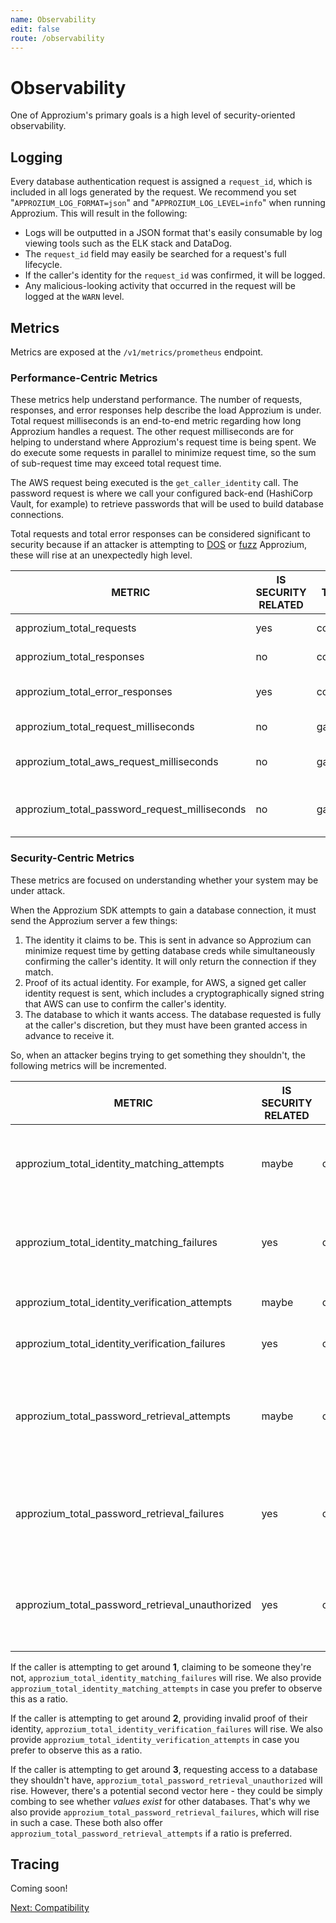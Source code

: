 ```yaml
---
name: Observability
edit: false
route: /observability
---
```


# Observability

One of Approzium's primary goals is a high level of security-oriented observability.

## Logging

Every database authentication request is assigned a `request_id`, which is included in all logs generated by the request.
We recommend you set "`APPROZIUM_LOG_FORMAT=json`" and "`APPROZIUM_LOG_LEVEL=info`" when running Approzium. This will result
in the following:

- Logs will be outputted in a JSON format that's easily consumable by log viewing tools such as the ELK stack and DataDog.
- The `request_id` field may easily be searched for a request's full lifecycle.
- If the caller's identity for the `request_id` was confirmed, it will be logged.
- Any malicious-looking activity that occurred in the request will be logged at the `WARN` level.

## Metrics

Metrics are exposed at the `/v1/metrics/prometheus` endpoint.

### Performance-Centric Metrics

These metrics help understand performance. The number of requests, responses, and error responses help describe the load
Approzium is under. Total request milliseconds is an end-to-end metric regarding how long Approzium handles a request.
The other request milliseconds are for helping to understand where Approzium's request time is being spent. We do execute
some requests in parallel to minimize request time, so the sum of sub-request time may exceed total request time.

The AWS request being executed is the `get_caller_identity` call. The password request is where we call your configured
back-end (HashiCorp Vault, for example) to retrieve passwords that will be used to build database connections.

Total requests and total error responses can be considered significant to security because if an attacker is attempting
to [DOS](https://en.wikipedia.org/wiki/Denial-of-service_attack) or [fuzz](https://owasp.org/www-community/Fuzzing)
Approzium, these will rise at an unexpectedly high level.

| METRIC                                          | IS SECURITY RELATED | TYPE    | DESCRIPTION                                                                             |
|-------------------------------------------------|---------------------|---------|-----------------------------------------------------------------------------------------|
| approzium_total_requests                        | yes                 | counter | Total number of requests                                                                |
| approzium_total_responses                       | no                  | counter | Total number of responses                                                               |
| approzium_total_error_responses                 | yes                 | counter | Total number of error responses                                                         |
| approzium_total_request_milliseconds            | no                  | gauge   | Total request milliseconds                                                              |
| approzium_total_aws_request_milliseconds        | no                  | gauge   | Total AWS request milliseconds                                                          |
| approzium_total_password_request_milliseconds   | no                  | gauge   | Total password retrieval milliseconds                                                   |

### Security-Centric Metrics

These metrics are focused on understanding whether your system may be under attack.

When the Approzium SDK attempts to gain a database connection, it must send the Approzium server a few things:

1. The identity it claims to be. This is sent in advance so Approzium can minimize request time by getting database creds
   while simultaneously confirming the caller's identity. It will only return the connection if they match.
2. Proof of its actual identity. For example, for AWS, a signed get caller identity request is sent, which includes a
   cryptographically signed string that AWS can use to confirm the caller's identity.
3. The database to which it wants access. The database requested is fully at the caller's discretion, but they must have
   been granted access in advance to receive it.

So, when an attacker begins trying to get something they shouldn't, the following metrics will be incremented.

| METRIC                                          | IS SECURITY RELATED | TYPE    | DESCRIPTION                                                                             |
|-------------------------------------------------|---------------------|---------|-----------------------------------------------------------------------------------------|
| approzium_total_identity_matching_attempts      | maybe               | counter | Total checks of whether the identity a caller claims matches their actual identity      |
| approzium_total_identity_matching_failures      | yes                 | counter | Total calls where caller claimed an identity that was not their actual identity         |
| approzium_total_identity_verification_attempts  | maybe               | counter | Total attempts to verify caller identity                                                |
| approzium_total_identity_verification_failures  | yes                 | counter | Total failures to verify caller identity                                                |
| approzium_total_password_retrieval_attempts     | maybe               | counter | The number of times a caller has requested a password from the database to authenticate |
| approzium_total_password_retrieval_failures     | yes                 | counter | The number of times a caller has failed to retrieve a password for any reason           |
| approzium_total_password_retrieval_unauthorized | yes                 | counter | The number of times a caller has been unauthorized to retrieve a password               |

If the caller is attempting to get around **1**, claiming to be someone they're not, `approzium_total_identity_matching_failures`
will rise. We also provide `approzium_total_identity_matching_attempts` in case you prefer to observe this as a ratio.

If the caller is attempting to get around **2**, providing invalid proof of their identity, `approzium_total_identity_verification_failures`
will rise. We also provide `approzium_total_identity_verification_attempts` in case you prefer to observe this as a ratio.

If the caller is attempting to get around **3**, requesting access to a database they shouldn't have, `approzium_total_password_retrieval_unauthorized`
will rise. However, there's a potential second vector here - they could be simply combing to see whether _values exist_ for other
databases. That's why we also provide `approzium_total_password_retrieval_failures`, which will rise in such a case. These both
also offer `approzium_total_password_retrieval_attempts` if a ratio is preferred.

## Tracing

Coming soon!

[Next: Compatibility](/compatibility)

